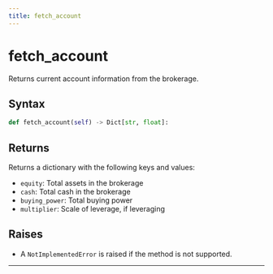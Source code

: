 ```yaml
---
title: fetch_account
---
```


# fetch_account

Returns current account information from the brokerage.

## Syntax

<DocParameterTable params={[]} />

```python
def fetch_account(self) -> Dict[str, float]:
```

## Returns

Returns a dictionary with the following keys and values:
- `equity`: Total assets in the brokerage
- `cash`: Total cash in the brokerage
- `buying_power`: Total buying power
- `multiplier`: Scale of leverage, if leveraging

## Raises
- A `NotImplementedError` is raised if the method is not supported.
---
